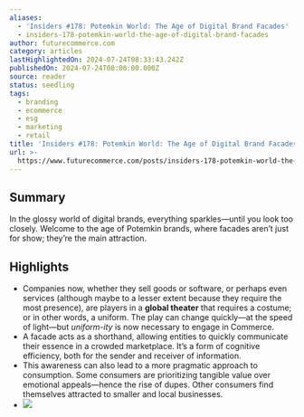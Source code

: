 ```yaml
---
aliases:
  - 'Insiders #178: Potemkin World: The Age of Digital Brand Facades'
  - insiders-178-potemkin-world-the-age-of-digital-brand-facades
author: futurecommerce.com
category: articles
lastHighlightedOn: 2024-07-24T08:33:43.242Z
publishedOn: 2024-07-24T00:00:00.000Z
source: reader
status: seedling
tags:
  - branding
  - ecommerce
  - esg
  - marketing
  - retail
title: 'Insiders #178: Potemkin World: The Age of Digital Brand Facades'
url: >-
  https://www.futurecommerce.com/posts/insiders-178-potemkin-world-the-age-of-digital-brand-facades
---
```

## Summary

In the glossy world of digital brands, everything sparkles—until you look too closely. Welcome to the age of Potemkin brands, where facades aren’t just for show; they’re the main attraction.

## Highlights

- Companies now, whether they sell goods or software, or perhaps even services (although maybe to a lesser extent because they require the most presence), are players in a **global theater** that requires a costume; or in other words, a uniform. The play can change quickly—at the speed of light—but _uniform-ity_ is now necessary to engage in Commerce.
- A facade acts as a shorthand, allowing entities to quickly communicate their essence in a crowded marketplace. It’s a form of cognitive efficiency, both for the sender and receiver of information.
- This awareness can also lead to a more pragmatic approach to consumption. Some consumers are prioritizing tangible value over emotional appeals—hence the rise of dupes. Other consumers find themselves attracted to smaller and local businesses.
- ![](https://cdn.prod.website-files.com/5d7da04028ecca2357d6b3b0/669ff46d9be528e1fea1f7ca_b68dc797.png)
